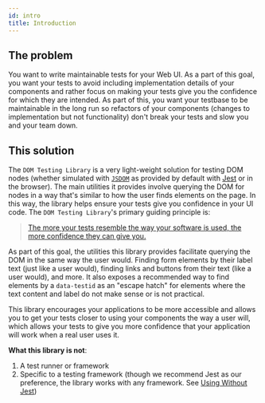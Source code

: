 ```yaml
---
id: intro
title: Introduction
---
```


## The problem

You want to write maintainable tests for your Web UI. As a part of this goal, you want your tests to avoid including implementation details of your components and rather focus on making your tests give you the confidence for which they are intended. As part of this, you want your testbase to be maintainable in the long run so refactors of your components (changes to implementation but not functionality) don't break your tests and slow you and your team down.

## This solution

The `DOM Testing Library` is a very light-weight solution for testing DOM nodes (whether simulated with [`JSDOM`](https://github.com/jsdom/jsdom) as provided by default with [Jest][jest] or in the browser). The main utilities it provides involve querying the DOM for nodes in a way that's similar to how the user finds elements on the page. In this way, the library helps ensure your tests give you confidence in your UI code. The `DOM Testing Library`'s primary guiding principle is:

> [The more your tests resemble the way your software is used, the more confidence they can give you.](guiding-principles.mdx)

As part of this goal, the utilities this library provides facilitate querying the DOM in the same way the user would. Finding form elements by their label text (just like a user would), finding links and buttons from their text (like a user would), and more. It also exposes a recommended way to find elements by a `data-testid` as an "escape hatch" for elements where the text content and label do not make sense or is not practical.

This library encourages your applications to be more accessible and allows you to get your tests closer to using your components the way a user will, which allows your tests to give you more confidence that your application will work when a real user uses it.

**What this library is not**:

1.  A test runner or framework
2.  Specific to a testing framework (though we recommend Jest as our preference, the library works with any framework. See [Using Without Jest](setup.mdx#using-without-jest))

[jest]: https://jestjs.io
